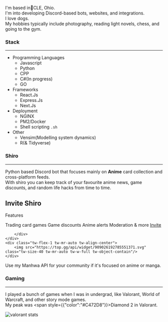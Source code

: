 I'm based in📍CLE, Ohio.<br/>
I'm into developing Discord-based bots, websites, and integrations.<br/>
I love dogs.<br/>
My hobbies typically include photography, reading light novels, chess, and going to the gym.

### Stack
---
- Programming Languages
    - Javascript
    - Python
    - CPP
    - C#(In progress)
    - GO
- Frameworks
    - React.Js
    - Express.Js
    - Next.Js
- Deployment
    - NGINX
    - PM2/Docker
    - Shell scripting `.sh`
- Other 
    - Vensim(Modelling system dynamics)
    - R(& Tidyverse)

### Shiro
---
Python based Discord bot that focuses mainly on **Anime** card collection and cross-platform feeds.<br/>
With shiro you can keep track of your favourite anime news, game discounts, and random life hacks from time to time.


<div class="tw-w-full tw-h-full tw-bg-gray-900 tw-p-8 tw-gap-y-2 tw-items-center mobile:tw-flex-col mobile:tw-w-auto tablet:tw-flex tablet:tw-flex-row">
    <div class="tw-flex-1">
        <h2 class="tw-text-white">Invite Shiro</h2>
        <p class="tw-text-white">Features</p>
        <div class="tw-grid tw-grid-cols-2 mobile:tw-flex mobile:tw-flex-col tw-gap-y-2">
            <span class="tw-text-gray-300 tw-text-base">Trading card games</span>
            <span class="tw-text-gray-300 tw-text-base">Game discounts</span>
            <span class="tw-text-gray-300 tw-text-base">Anime alerts</span>
            <span class="tw-text-gray-300 tw-text-base">Moderation & more</span>
            <a href="https://top.gg/bot/909026192785551371" class="tw-p-2 tw-text-center tw-w-12 tw-rounded-md tw-bg-indigo-500 tw-text-base tw-text-white tw-shadow-sm hover:tw-bg-indigo-400 focus-visible:tw-outline focus-visible:tw-outline-2 focus-visible:tw-outline-offset-2 focus-visible:tw-outline-indigo-500">Invite</a>

        </div>
    </div>
    <div class="tw-flex-1 tw-mr-auto tw-align-center">
        <img src="https://top.gg/api/widget/909026192785551371.svg" class="tw-size-40 tw-mr-auto tw-w-full tw-object-contain"/>
    </div>
</div>

<p class="hover:tw--translate-y-1 hover:tw-transition ease-in-out tw-duration-300 tw-w-fit tw-underline hover:tw-cursor-pointer">Use my Manhwa API for your community if it's focused on anime or manga.</p>

### Gaming
---
I played a bunch of games when I was in undergrad, like Valorant, World of Warcraft, and other story mode games.<br/>
My peak was <span style={{"color":"#C472D8"}}>Diamond 2</span> in Valorant.

![valorant stats](/images/valorant/rank.png)